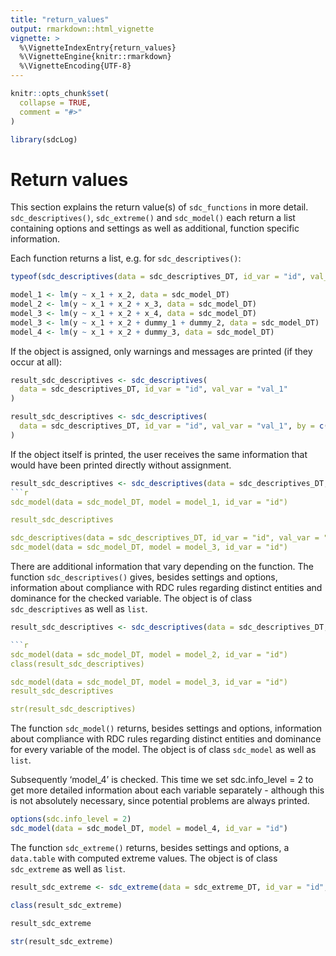 ```yaml
---
title: "return_values"
output: rmarkdown::html_vignette
vignette: >
  %\VignetteIndexEntry{return_values}
  %\VignetteEngine{knitr::rmarkdown}
  %\VignetteEncoding{UTF-8}
---
```


```r
knitr::opts_chunk$set(
  collapse = TRUE,
  comment = "#>"
)
```

```r
library(sdcLog)
```

# Return values

This section explains the return value(s) of `sdc_functions` in more detail.
`sdc_descriptives()`, `sdc_extreme()` and `sdc_model()` each return a list
containing options and settings as well as additional, function specific
information.

Each function returns a list, e.g. for `sdc_descriptives()`:

```r
typeof(sdc_descriptives(data = sdc_descriptives_DT, id_var = "id", val_var = "val_1"))

model_1 <- lm(y ~ x_1 + x_2, data = sdc_model_DT)
model_2 <- lm(y ~ x_1 + x_2 + x_3, data = sdc_model_DT)
model_3 <- lm(y ~ x_1 + x_2 + x_4, data = sdc_model_DT)
model_3 <- lm(y ~ x_1 + x_2 + dummy_1 + dummy_2, data = sdc_model_DT)
model_4 <- lm(y ~ x_1 + x_2 + dummy_3, data = sdc_model_DT)
```

If the object is assigned, only warnings and messages are printed (if they occur
at all):

```r
result_sdc_descriptives <- sdc_descriptives(
  data = sdc_descriptives_DT, id_var = "id", val_var = "val_1"
)

result_sdc_descriptives <- sdc_descriptives(
  data = sdc_descriptives_DT, id_var = "id", val_var = "val_1", by = c("sector", "year")
)
```

If the object itself is printed, the user receives the same information that
would have been printed directly without assignment.

```r
result_sdc_descriptives <- sdc_descriptives(data = sdc_descriptives_DT, id_var = "id", val_var = "val_1")
```r
sdc_model(data = sdc_model_DT, model = model_1, id_var = "id")

result_sdc_descriptives

sdc_descriptives(data = sdc_descriptives_DT, id_var = "id", val_var = "val_1")
sdc_model(data = sdc_model_DT, model = model_3, id_var = "id")
```

There are additional information that vary depending on the function. The
function `sdc_descriptives()` gives, besides settings and options, information
about compliance with RDC rules regarding distinct entities and dominance for
the checked variable. The object is of class `sdc_descriptives` as well as
`list`.

```r
result_sdc_descriptives <- sdc_descriptives(data = sdc_descriptives_DT, id_var = "id", val_var = "val_1")

```r
sdc_model(data = sdc_model_DT, model = model_2, id_var = "id")
class(result_sdc_descriptives)

sdc_model(data = sdc_model_DT, model = model_3, id_var = "id")
result_sdc_descriptives

str(result_sdc_descriptives)
```

The function `sdc_model()` returns, besides settings and options, information
about compliance with RDC rules regarding distinct entities and dominance for
every variable of the model. The object is of class `sdc_model` as well as
`list`.

Subsequently 'model_4' is checked. This time we set sdc.info_level = 2 to get
more detailed information about each variable separately - although this is not
absolutely necessary, since potential problems are always printed.

```r
options(sdc.info_level = 2)
sdc_model(data = sdc_model_DT, model = model_4, id_var = "id")
```

The function `sdc_extreme()` returns, besides settings and options, a
`data.table` with computed extreme values. The object is of class `sdc_extreme`
as well as `list`.

```r
result_sdc_extreme <- sdc_extreme(data = sdc_extreme_DT, id_var = "id", val_var = "val_1")

class(result_sdc_extreme)

result_sdc_extreme

str(result_sdc_extreme)
```
